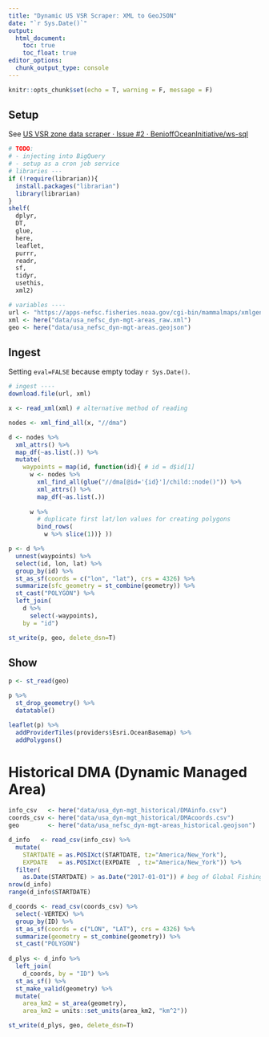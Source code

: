 ```yaml
---
title: "Dynamic US VSR Scraper: XML to GeoJSON"
date: "`r Sys.Date()`"
output:
  html_document:
    toc: true
    toc_float: true
editor_options: 
  chunk_output_type: console
---
```


```r
knitr::opts_chunk$set(echo = T, warning = F, message = F)
```

## Setup

See [US VSR zone data scraper · Issue #2 · BenioffOceanInitiative/ws-sql](https://github.com/BenioffOceanInitiative/ws-sql/issues/2)

```r
# TODO: 
# - injecting into BigQuery
# - setup as a cron job service
# libraries ---
if (!require(librarian)){
  install.packages("librarian")
  library(librarian)
}
shelf(
  dplyr,
  DT,
  glue,
  here,
  leaflet,
  purrr,
  readr,
  sf,
  tidyr,
  usethis,
  xml2)
```

```r
# variables ----
url <- "https://apps-nefsc.fisheries.noaa.gov/cgi-bin/mammalmaps/xmlgenDMA.pl"
xml <- here("data/usa_nefsc_dyn-mgt-areas_raw.xml")
geo <- here("data/usa_nefsc_dyn-mgt-areas.geojson")
```

## Ingest

Setting `eval=FALSE` because empty today `r Sys.Date()`.

```r
# ingest ----
download.file(url, xml)

x <- read_xml(xml) # alternative method of reading 

nodes <- xml_find_all(x, "//dma")

d <- nodes %>% 
  xml_attrs() %>% 
  map_df(~as.list(.)) %>% 
  mutate(
    waypoints = map(id, function(id){ # id = d$id[1]
      w <- nodes %>% 
        xml_find_all(glue("//dma[@id='{id}']/child::node()")) %>% 
        xml_attrs() %>%
        map_df(~as.list(.))
      
      w %>% 
        # duplicate first lat/lon values for creating polygons
        bind_rows(
          w %>% slice(1))} ))

p <- d %>% 
  unnest(waypoints) %>% 
  select(id, lon, lat) %>% 
  group_by(id) %>% 
  st_as_sf(coords = c("lon", "lat"), crs = 4326) %>% 
  summarize(sfc_geometry = st_combine(geometry)) %>% 
  st_cast("POLYGON") %>% 
  left_join(
    d %>% 
      select(-waypoints),
    by = "id")

st_write(p, geo, delete_dsn=T)
```

## Show

```r
p <- st_read(geo)

p %>% 
  st_drop_geometry() %>% 
  datatable()
```


```r
leaflet(p) %>%
  addProviderTiles(providers$Esri.OceanBasemap) %>% 
  addPolygons() 
```


# Historical DMA (Dynamic Managed Area)

```r
info_csv   <- here("data/usa_dyn-mgt_historical/DMAinfo.csv")
coords_csv <- here("data/usa_dyn-mgt_historical/DMAcoords.csv")
geo        <- here("data/usa_nefsc_dyn-mgt-areas_historical.geojson")

d_info   <- read_csv(info_csv) %>% 
  mutate(
    STARTDATE = as.POSIXct(STARTDATE, tz="America/New_York"),
    EXPDATE   = as.POSIXct(EXPDATE  , tz="America/New_York")) %>% 
  filter(
    as.Date(STARTDATE) > as.Date("2017-01-01")) # beg of Global Fishing Watch ship data
nrow(d_info)
range(d_info$STARTDATE)

d_coords <- read_csv(coords_csv) %>% 
  select(-VERTEX) %>% 
  group_by(ID) %>% 
  st_as_sf(coords = c("LON", "LAT"), crs = 4326) %>% 
  summarize(geometry = st_combine(geometry)) %>% 
  st_cast("POLYGON")
  
d_plys <- d_info %>% 
  left_join(
    d_coords, by = "ID") %>%
  st_as_sf() %>% 
  st_make_valid(geometry) %>% 
  mutate(
    area_km2 = st_area(geometry),
    area_km2 = units::set_units(area_km2, "km^2"))

st_write(d_plys, geo, delete_dsn=T)
```

